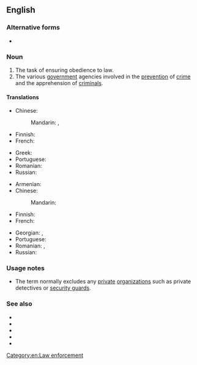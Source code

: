 {{also|law-enforcement}}
==English==
{{wikipedia}}

===Alternative forms===
* {{alter|en|law-enforcement}}

===Noun===
{{en-noun|-}}

# The task of ensuring obedience to law.
# The various [[government]] agencies involved in the [[prevention]] of [[crime]] and the apprehension of [[criminal]]s.
#: {{ux|en|The police and sheriffs are both '''law enforcement''' agencies.}}

====Translations====
{{trans-top|ensuring obedience to law}}
* Chinese:
*: Mandarin: {{t+|cmn|執法}}, {{t+|cmn|执法|tr=zhífǎ}}
* Finnish: {{t|fi|[[lain]] [[toimeenpano]]}}
* French: {{t-needed|fr}}
{{trans-mid}}
* Greek: {{t|el|επιβολή του νόμου|f}}
* Portuguese: {{t|pt|[[aplicação]] [[da]] [[lei]]|f}}
* Romanian: {{t-needed|ro}}
* Russian: {{t+|ru|правопримене́ние|n}}
{{trans-bottom}}

{{trans-top|various government agencies involved in the prevention of crime and the apprehension of criminals}}
* Armenian: {{t|hy|իրավապահ մարմիններ|p}}
* Chinese:
*: Mandarin: {{t-needed|cmn}}
* Finnish: {{t|fi|toimeenpanoviranomainen}}
* French: {{t-needed|fr}}
{{trans-mid}}
* Georgian: {{t|ka|კანონის გამტარებელი ორგანო}}, {{t|ka|სამართალდამცავი ორგანო}}
* Portuguese: {{t|pt|segurança|f}}
* Romanian: {{t|ro|organ juridic|n}}, {{t|ro|autoritate juridică|f}}
* Russian: {{t|ru|правоохрани́тельные о́рганы|m-p}}
{{trans-bottom}}

===Usage notes===
* The term normally excludes any [[private]] [[organization]]s such as private detectives or [[security guard]]s.

===See also===
* {{l|en|police}}
* {{l|en|sheriff}}
* {{l|en|FBI}}
* {{l|en|Interpol}}
* {{l|en|Scotland Yard}}

[[Category:en:Law enforcement]]